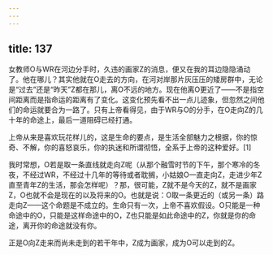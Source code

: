 ```yaml
---
---
---
```

title: 137
---



女教师O与WR在河边分手时，久违的画家Z的消息，便又在我的耳边隐隐涌动了。他在哪儿？其实他就在O走去的方向，在河对岸那片灰压压的矮房群中，无论是“过去”还是“昨天”Z都在那儿，离O不远的地方。现在他离O更近了——不是指空间距离而是指命运的距离有了变化。这变化预先看不出一点儿迹象，但忽然之间他们的命运就要合为一路了。只有上帝看得见，由于WR与O的分手，在O走向Z的几十年的命途上，最后一道阻碍已经打通。

上帝从来是喜欢玩花样儿的，这是生命的要点，是生活全部魅力之根据，你的惊奇、不解，你的喜怒哀乐，你的执迷和所谓彻悟，全系于上帝的这种爱好。[1]

我时常想，O若是取一条直线就走向Z呢（从那个融雪时节的下午，那个寒冷的冬夜，不经过WR，不经过十几年的等待或者耽搁，小姑娘O一直走向Z，走进少年Z直至青年Z的生活，那会怎样呢）？那，很可能，Z就不是今天的Z，就不是画家Z，O也就不会是现在的以及将来的O。也就是说：O取一条更近的（或另一条）路走向Z——这个命题是不成立的。生命只有一次，上帝不喜欢假设。O只能是一种命途中的O，只能是这样命途中的O，Z也只能是如此命途中的Z，你就是你的命途，离开你的命途就没有你。

正是O向Z走来而尚未走到的若干年中，Z成为画家，成为O可以走到的Z。
